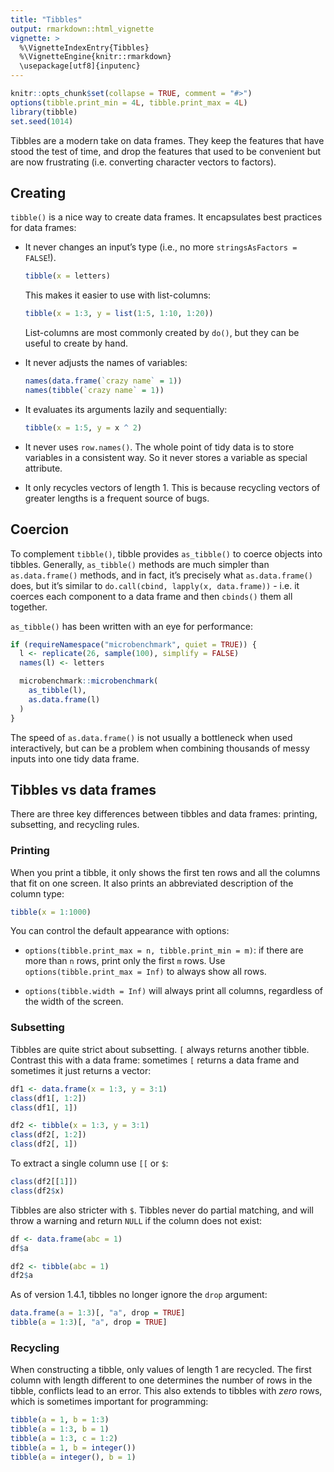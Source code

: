---
title: "Tibbles"
output: rmarkdown::html_vignette
vignette: >
  %\VignetteIndexEntry{Tibbles}
  %\VignetteEngine{knitr::rmarkdown}
  \usepackage[utf8]{inputenc}
---

```{r, echo = FALSE, message = FALSE}
knitr::opts_chunk$set(collapse = TRUE, comment = "#>")
options(tibble.print_min = 4L, tibble.print_max = 4L)
library(tibble)
set.seed(1014)
```

Tibbles are a modern take on data frames. They keep the features that have stood the test of time, and drop the features that used to be convenient but are now frustrating (i.e. converting character vectors to factors).

## Creating

`tibble()` is a nice way to create data frames. It encapsulates best practices for data frames:

  * It never changes an input's type (i.e., no more `stringsAsFactors = FALSE`!).
    
    ```{r}
    tibble(x = letters)
    ```
    
    This makes it easier to use with list-columns:
    
    ```{r}
    tibble(x = 1:3, y = list(1:5, 1:10, 1:20))
    ```
    
    List-columns are most commonly created by `do()`, but they can be useful to
    create by hand.
      
  * It never adjusts the names of variables:
  
    ```{r}
    names(data.frame(`crazy name` = 1))
    names(tibble(`crazy name` = 1))
    ```

  * It evaluates its arguments lazily and sequentially:
  
    ```{r}
    tibble(x = 1:5, y = x ^ 2)
    ```

  * It never uses `row.names()`. The whole point of tidy data is to 
    store variables in a consistent way. So it never stores a variable as 
    special attribute.
  
  * It only recycles vectors of length 1. This is because recycling vectors of greater lengths 
    is a frequent source of bugs.

## Coercion

To complement `tibble()`, tibble provides `as_tibble()` to coerce objects into tibbles. Generally, `as_tibble()` methods are much simpler than `as.data.frame()` methods, and in fact, it's precisely what `as.data.frame()` does, but it's similar to `do.call(cbind, lapply(x, data.frame))` - i.e. it coerces each component to a data frame and then `cbinds()` them all together. 

`as_tibble()` has been written with an eye for performance:

```{r}
if (requireNamespace("microbenchmark", quiet = TRUE)) {
  l <- replicate(26, sample(100), simplify = FALSE)
  names(l) <- letters

  microbenchmark::microbenchmark(
    as_tibble(l),
    as.data.frame(l)
  )
}
```

The speed of `as.data.frame()` is not usually a bottleneck when used interactively, but can be a problem when combining thousands of messy inputs into one tidy data frame.

## Tibbles vs data frames

There are three key differences between tibbles and data frames: printing, subsetting, and recycling rules.

### Printing

When you print a tibble, it only shows the first ten rows and all the columns that fit on one screen. It also prints an abbreviated description of the column type:
    
```{r}
tibble(x = 1:1000)
```

You can control the default appearance with options:

* `options(tibble.print_max = n, tibble.print_min = m)`: if there are more 
  than `n` rows, print only the first `m` rows. Use 
  `options(tibble.print_max = Inf)` to always show all rows.

* `options(tibble.width = Inf)` will always print all columns, regardless
   of the width of the screen.

### Subsetting

Tibbles are quite strict about subsetting. `[` always returns another tibble. Contrast this with a data frame: sometimes `[` returns a data frame and sometimes it just returns a vector:
    
```{r}
df1 <- data.frame(x = 1:3, y = 3:1)
class(df1[, 1:2])
class(df1[, 1])

df2 <- tibble(x = 1:3, y = 3:1)
class(df2[, 1:2])
class(df2[, 1])
```

To extract a single column use `[[` or `$`:

```{r}
class(df2[[1]])
class(df2$x)
```

Tibbles are also stricter with `$`. Tibbles never do partial matching, and will throw a warning and return `NULL` if the column does not exist:

```{r, error = TRUE}
df <- data.frame(abc = 1)
df$a

df2 <- tibble(abc = 1)
df2$a
```

As of version 1.4.1, tibbles no longer ignore the `drop` argument:

```{r}
data.frame(a = 1:3)[, "a", drop = TRUE]
tibble(a = 1:3)[, "a", drop = TRUE]
```


### Recycling

When constructing a tibble, only values of length 1 are recycled.  The first column with length different to one determines the number of rows in the tibble, conflicts lead to an error.  This also extends to tibbles with *zero* rows, which is sometimes important for programming:

```{r, error = TRUE}
tibble(a = 1, b = 1:3)
tibble(a = 1:3, b = 1)
tibble(a = 1:3, c = 1:2)
tibble(a = 1, b = integer())
tibble(a = integer(), b = 1)
```
